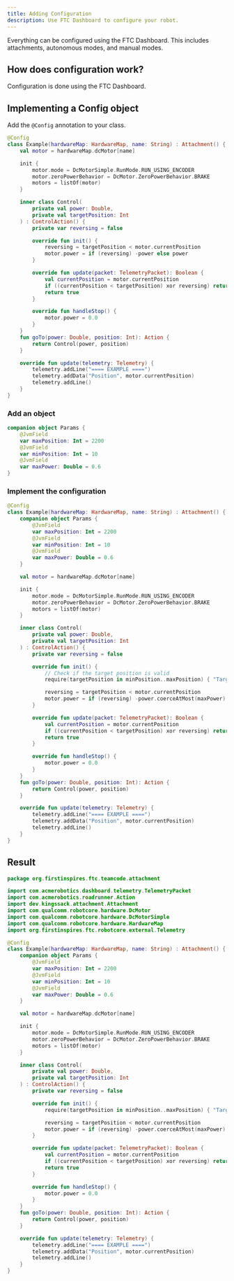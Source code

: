 ```yaml
---
title: Adding Configuration
description: Use FTC Dashboard to configure your robot.
---
```


Everything can be configured using the FTC Dashboard.
This includes attachments, autonomous modes, and manual modes.

## How does configuration work?

Configuration is done using the FTC Dashboard.

## Implementing a Config object

Add the `@Config` annotation to your class.

```kotlin {1}
@Config
class Example(hardwareMap: HardwareMap, name: String) : Attachment() {
    val motor = hardwareMap.dcMotor[name]

    init {
        motor.mode = DcMotorSimple.RunMode.RUN_USING_ENCODER
        motor.zeroPowerBehavior = DcMotor.ZeroPowerBehavior.BRAKE
        motors = listOf(motor)
    }

    inner class Control(
        private val power: Double,
        private val targetPosition: Int
    ) : ControlAction() {
        private var reversing = false

        override fun init() {
            reversing = targetPosition < motor.currentPosition
            motor.power = if (reversing) -power else power
        }

        override fun update(packet: TelemetryPacket): Boolean {
            val currentPosition = motor.currentPosition
            if ((currentPosition < targetPosition) xor reversing) return false
            return true
        }

        override fun handleStop() {
            motor.power = 0.0
        }
    }
    fun goTo(power: Double, position: Int): Action {
        return Control(power, position)
    }

    override fun update(telemetry: Telemetry) {
        telemetry.addLine("==== EXAMPLE ====")
        telemetry.addData("Position", motor.currentPosition)
        telemetry.addLine()
    }
}
```

### Add an object

```kotlin
companion object Params {
    @JvmField
    var maxPosition: Int = 2200
    @JvmField
    var minPosition: Int = 10
    @JvmField
    var maxPower: Double = 0.6
}
```

### Implement the configuration

```kotlin {27-28} {31}
@Config
class Example(hardwareMap: HardwareMap, name: String) : Attachment() {
    companion object Params {
        @JvmField
        var maxPosition: Int = 2200
        @JvmField
        var minPosition: Int = 10
        @JvmField
        var maxPower: Double = 0.6
    }

    val motor = hardwareMap.dcMotor[name]

    init {
        motor.mode = DcMotorSimple.RunMode.RUN_USING_ENCODER
        motor.zeroPowerBehavior = DcMotor.ZeroPowerBehavior.BRAKE
        motors = listOf(motor)
    }

    inner class Control(
        private val power: Double,
        private val targetPosition: Int
    ) : ControlAction() {
        private var reversing = false

        override fun init() {
            // Check if the target position is valid
            require(targetPosition in minPosition..maxPosition) { "Target position out of bounds" }

            reversing = targetPosition < motor.currentPosition
            motor.power = if (reversing) -power.coerceAtMost(maxPower) else power.coerceAtMost(maxPower)
        }

        override fun update(packet: TelemetryPacket): Boolean {
            val currentPosition = motor.currentPosition
            if ((currentPosition < targetPosition) xor reversing) return false
            return true
        }

        override fun handleStop() {
            motor.power = 0.0
        }
    }
    fun goTo(power: Double, position: Int): Action {
        return Control(power, position)
    }

    override fun update(telemetry: Telemetry) {
        telemetry.addLine("==== EXAMPLE ====")
        telemetry.addData("Position", motor.currentPosition)
        telemetry.addLine()
    }
}
```

## Result

```kotlin
package org.firstinspires.ftc.teamcode.attachment

import com.acmerobotics.dashboard.telemetry.TelemetryPacket
import com.acmerobotics.roadrunner.Action
import dev.kingssack.attachment.Attachment
import com.qualcomm.robotcore.hardware.DcMotor
import com.qualcomm.robotcore.hardware.DcMotorSimple
import com.qualcomm.robotcore.hardware.HardwareMap
import org.firstinspires.ftc.robotcore.external.Telemetry

@Config
class Example(hardwareMap: HardwareMap, name: String) : Attachment() {
    companion object Params {
        @JvmField
        var maxPosition: Int = 2200
        @JvmField
        var minPosition: Int = 10
        @JvmField
        var maxPower: Double = 0.6
    }

    val motor = hardwareMap.dcMotor[name]

    init {
        motor.mode = DcMotorSimple.RunMode.RUN_USING_ENCODER
        motor.zeroPowerBehavior = DcMotor.ZeroPowerBehavior.BRAKE
        motors = listOf(motor)
    }

    inner class Control(
        private val power: Double,
        private val targetPosition: Int
    ) : ControlAction() {
        private var reversing = false

        override fun init() {
            require(targetPosition in minPosition..maxPosition) { "Target position out of bounds" }

            reversing = targetPosition < motor.currentPosition
            motor.power = if (reversing) -power.coerceAtMost(maxPower) else power.coerceAtMost(maxPower)
        }

        override fun update(packet: TelemetryPacket): Boolean {
            val currentPosition = motor.currentPosition
            if ((currentPosition < targetPosition) xor reversing) return false
            return true
        }

        override fun handleStop() {
            motor.power = 0.0
        }
    }
    fun goTo(power: Double, position: Int): Action {
        return Control(power, position)
    }

    override fun update(telemetry: Telemetry) {
        telemetry.addLine("==== EXAMPLE ====")
        telemetry.addData("Position", motor.currentPosition)
        telemetry.addLine()
    }
}
```